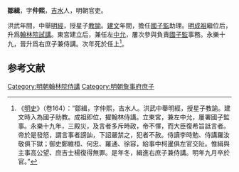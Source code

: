 '''鄒緝'''，字'''仲熙'''，[[吉水|吉水]]人，明朝官吏。

洪武年間，中舉[[明經|明經]]，授星子[[教諭|教諭]]。[[建文|建文]]年間，擔任[[國子監|國子監]]助理。[[明成祖|明成祖]]繼位后，升爲[[翰林院|翰林院]][[試講|試講]]。東宮建立后，兼任左[[中允|中允]]，屢次參與負責[[國子監|國子監]]事務。永樂十九，晉升爲右庶子兼侍講。次年死於任上<ref>《[[明史|明史]]》（卷164）：“鄒緝，字仲熙，吉水人。洪武中舉明經，授星子教諭。建文時入為國子助教。成祖即位，擢翰林侍講。立東宮，兼左中允，屢署國子監事。永樂十九年，三殿災，及言者多斥時政，帝不懌，而大臣復希旨詆言者。帝於是發怒，謂言事者謗訕，下詔嚴禁之，犯者不赦。侍讀李時勉、侍講羅汝敬俱下獄；御史鄭維桓、何忠、羅通、徐容，給事中柯暹俱左官交阯。惟緝與主事高公望、庶吉士楊復得無罪。是年冬，緝進右庶子兼侍講。明年九月卒於官。”</ref>。

==参考文献==
{{wikisource|明史/卷164}}
{{Reflist}}

{{明朝人物小作品}}

[[Category:明朝翰林院侍講|Category:明朝翰林院侍講]]
[[Category:明朝詹事府庶子|Category:明朝詹事府庶子]]